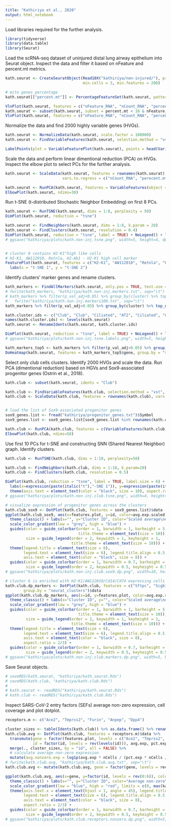 ```yaml
---
title: "Kathiriya et al., 2020"
output: html_notebook
---
```


Load libraries required for the further analysis.
```r
library(tidyverse)
library(data.table)
library(Seurat)
```

Load the scRNA-seq dataset of uninjured distal lung airway epithelium into Seurat object. 
Inspect the data and filter it based on nFeature and percent.mt metrics.
```r
kath.seurat <- CreateSeuratObject(Read10X("kathiriya/non-injured/"), project="kathiriya.uninj",
                                  min.cells = 3, min.features = 200)

# mito genes percentage
kath.seurat[["percent.mt"]] <- PercentageFeatureSet(kath.seurat, pattern = "^mt-")

VlnPlot(kath.seurat, features = c("nFeature_RNA", "nCount_RNA", "percent.mt"), ncol = 3)
kath.seurat <- subset(kath.seurat, subset = percent.mt < 10 & nFeature_RNA > 1000)
VlnPlot(kath.seurat, features = c("nFeature_RNA", "nCount_RNA", "percent.mt"), ncol = 3)
```

Normalize the data and find 2000 highly variable genes (HVGs).
```r
kath.seurat <- NormalizeData(kath.seurat, scale.factor = 100000)
kath.seurat <- FindVariableFeatures(kath.seurat, selection.method = "vst", nfeatures = 2000)

LabelPoints(plot = VariableFeaturePlot(kath.seurat), points = head(VariableFeatures(kath.seurat), 10), repel = TRUE)
```

Scale the data and perform linear dimentional reduction (PCA) on HVGs. 
Inspect the elbow plot to select PCs for the further analysis.
```r
kath.seurat <- ScaleData(kath.seurat, features = rownames(kath.seurat), 
                         vars.to.regress = c("nCount_RNA", "perecent.mt"))

kath.seurat <- RunPCA(kath.seurat, features = VariableFeatures(object = kath.seurat))
ElbowPlot(kath.seurat, ndims=30)
```

Run t-SNE (t-distributed Stochastic Neighbor Embedding) on first 8 PCs.
```r
kath.seurat <- RunTSNE(kath.seurat, dims = 1:8, perplexity = 50)
DimPlot(kath.seurat, reduction = "tsne")

kath.seurat <- FindNeighbors(kath.seurat, dims = 1:8, k.param = 20)
kath.seurat <- FindClusters(kath.seurat, resolution = 0.4)
DimPlot(kath.seurat, reduction = "tsne", label = TRUE) + NoLegend() + labs(x = "t-SNE 1", y = "t-SNE 2")
# ggsave("kathiriya/plots/kath.non-inj.tsne.png", width=5, height=4, dpi=300)


# cluster 8 contains H2-K1^high like cells
# H2-K1, AW112010, Retnla, H2-Ab1 - H2-K1 high cell marker
FeaturePlot(kath.seurat, features = c("H2-K1", "AW112010", "Retnla", "Ly6a"), min.cutoff = "q10")  & 
  labs(x = "t-SNE 1", y = "t-SNE 2")
```

Identify clusters' marker genes and rename clusters.
```r
kath_markers <- FindAllMarkers(kath.seurat, only.pos = TRUE, test.use = "MAST")
# fwrite(kath_markers, "kathiriya/kath.non-inj.markers.txt", sep="\t")
# kath_markers %>% filter(p_val_adj<0.05) %>% group_by(cluster) %>% top_n(n = 100, wt = avg_logFC) %>% 
#   fwrite("kathiriya/kath.non-inj.markers100.txt", sep="\t")
kath_markers %>% filter(p_val_adj<0.05) %>% group_by(cluster) %>% top_n(n = 10, wt = avg_logFC)

kath.cluster.ids <- c("Club", "Club", "Ciliated", "AT2", "Ciliated", "Club", "Club", "Endothelial", "Club", "Cycling basal")
names(kath.cluster.ids) <- levels(kath.seurat)
kath.seurat <- RenameIdents(kath.seurat, kath.cluster.ids)

DimPlot(kath.seurat, reduction = "tsne", label = TRUE) + NoLegend() + labs(x = "t-SNE 1", y = "t-SNE 2")
# ggsave("kathiriya/plots/kath.non-inj.tsne.labels.png", width=5, height=4, dpi=300)

kath_markers_top5 <- kath_markers %>% filter(p_val_adj<0.05) %>% group_by(cluster) %>% top_n(n = 5, wt = avg_logFC)
DoHeatmap(kath.seurat, features = kath_markers_top5$gene, group.by = "seurat_clusters")
```

Select only club cells clusters.
Identify 2000 HVGs and scale the data.
Run PCA (dimentional reduction) based on HGVs and Sox9-associated progenitor genes (Ostrin et al., 2018).
```r
kath.club <- subset(kath.seurat, idents = "Club")

kath.club <- FindVariableFeatures(kath.club, selection.method = "vst", nfeatures = 2000)
kath.club <- ScaleData(kath.club, features = rownames(kath.club), vars.to.regress = c("nCount_RNA", "percent.mt"))


# load the list of Sox9-associated progenitor genes
sox9_genes.list <- fread("kathiriya/progenitor_genes.txt")$Symbol
sox9_genes.list <- sox9_genes.list[sox9_genes.list %in% rownames(kath.club)]

kath.club <- RunPCA(kath.club, features = c(VariableFeatures(kath.club), sox9_genes.list)) 
ElbowPlot(kath.club, ndims=50)
```

Use first 10 PCs for t-SNE and constructing SNN (Shared Nearest Neighbor) graph. Identify clusters.
```r
kath.club <- RunTSNE(kath.club, dims = 1:10, perplexity=50)

kath.club <- FindNeighbors(kath.club, dims = 1:10, k.param=20)
kath.club <- FindClusters(kath.club, resolution = 0.5)

DimPlot(kath.club, reduction = "tsne", label = TRUE, label.size = 6) + NoLegend() + 
  labs(x=expression(paste(italic("t"),"-SNE 1")), y=expression(paste(italic("t"),"-SNE 2"))) + 
  theme(axis.text = element_text(color = "black", size = 10), aspect.ratio=1)
# ggsave("kathiriya/plots/kath.non-inj.club.tsne.png", width=4, height=4, dpi=300)

# visualize expression of progenitor genes across the clusters
kath.club_sox9 <- DotPlot(kath.club, features = sox9_genes.list)$data
ggplot(kath.club_sox9, aes(x=features.plot, y=id, color=avg.exp.scaled, size=pct.exp)) + geom_point() +
  theme_classic() + labs(x="", y="Cluster ID", color="Scaled average\nexpression", size="Percent\nexpressed") + 
  scale_color_gradient(low = "grey", high = "blue") +
  guides(color = guide_colorbar(order = 1, barwidth = 1, barheight = 5, 
                                title.theme = element_text(size = 10)),
         size = guide_legend(order = 2, keywidth = 1, keyheight = 1,
                             title.theme = element_text(size = 10))) +
  theme(legend.title = element_text(size = 6), 
        legend.text = element_text(size = 6), legend.title.align = 0.5,
        axis.text = element_text(color = "black", size = 8)) +
  guides(color = guide_colorbar(order = 1, barwidth = 0.7, barheight = 3),
         size = guide_legend(order = 2, keywidth = 0.5, keyheight = 0.5))
# ggsave("kathiriya/plots/kath.non-inj.club.sox9.dp.png", width=10, height=4, dpi=300)

# cluster 6 is enriched with H2-K1/AW112010/Cd14/Cd74 expressing cells (29 cells in total)
kath.club.dp_markers <- DotPlot(kath.club, features = c("Sftpc", "Scgb1a1", "Scgb3a2", "Cd74", "Cd14", "H2-K1", "AW112010"), 
        group.by = "seurat_clusters")$data 
ggplot(kath.club.dp_markers, aes(x=id, y=features.plot, color=avg.exp.scaled, size=pct.exp)) + geom_point() +
  theme_classic() + labs(x="Cluster ID", y="", color="Scaled average\nexpression", size="Percent\nexpressed") + 
  scale_color_gradient(low = "grey", high = "blue") +
  guides(color = guide_colorbar(order = 1, barwidth = 1, barheight = 5, 
                                title.theme = element_text(size = 10)),
         size = guide_legend(order = 2, keywidth = 1, keyheight = 1,
                             title.theme = element_text(size = 10))) +
  theme(legend.title = element_text(size = 6), 
        legend.text = element_text(size = 6), legend.title.align = 0.5,
        axis.text = element_text(color = "black", size = 8), 
        aspect.ratio = 2/3) +
  guides(color = guide_colorbar(order = 1, barwidth = 0.7, barheight = 3),
         size = guide_legend(order = 2, keywidth = 0.5, keyheight = 0.5))
# ggsave("kathiriya/plots/kath.non-inj.club.markers.dp.png", width=5, height=4, dpi=300)
```

Save Seurat objects.
```r
# saveRDS(kath.seurat, "kathiriya/kath.seurat.Rds")
# saveRDS(kath.club, "kathiriya/kath.club.Rds")
# 
# kath.seurat <- readRDS("kathiriya/kath.seurat.Rds")
# kath.club <- readRDS("kathiriya/kath.club.Rds")
```

Inspect SARS-CoV-2 entry factors (SEFs) average non-zero expression, cell coverage and plot dotplot.
```r
receptors.m <- c("Ace2", "Tmprss2", "Furin", "Anpep", "Dpp4")

cluster_sizes <- table(Idents(kath.club)) %>% as.data.frame() %>% rename(id = Var1, nCells = Freq)
kath.club.avg <- DotPlot(kath.club, features = receptors.m)$data %>% 
  transmute(gene = factor(features.plot, levels = c("Ace2", "Tmprss2", "Furin", "Anpep", "Dpp4", "Bsg")), 
            id = factor(id, levels = rev(levels(id))), avg.exp, pct.exp) %>% 
  merge(., cluster_sizes, by = "id", all = FALSE) %>% 
  # calculate average non-zero expression  
  mutate(avg.nonzero.exp = log1p(avg.exp * nCells / (pct.exp * nCells / 100)), avg.exp = log1p(avg.exp))
# fwrite(kath.club.avg, "kathiriya/kath.club.avg.txt", sep="\t")
kath.club.avg <- mutate(kath.club.avg, gene = factor(gene, levels = receptors.m))

ggplot(kath.club.avg, aes(x=gene, y=factor(id, levels = rev(0:6)), color=avg.nonzero.exp, size=pct.exp)) + geom_point() +
  theme_classic() + labs(x="", y="Cluster ID", color="Average non-zero\nexpression\nlog(TPM+1)", size="Percent\nexpressed") + 
  scale_color_gradient(low = "blue", high = "red", limits = c(0, max(kath.club.avg$avg.nonzero.exp))) +
  theme(axis.text.x = element_text(hjust = 1, angle = 45), legend.title = element_text(size = 6), 
        legend.text = element_text(size = 6), legend.title.align = 0.5,
        axis.text = element_text(color = "black", size = 8), 
        aspect.ratio = 2/3) +
  guides(color = guide_colorbar(order = 1, barwidth = 0.7, barheight = 3),
         size = guide_legend(order = 2, keywidth = 0.5, keyheight = 0.5))
# ggsave("kathiriya/plots/kath.club.receptors.nonzero.dp.png", width=5, height=4, dpi=300)
```


